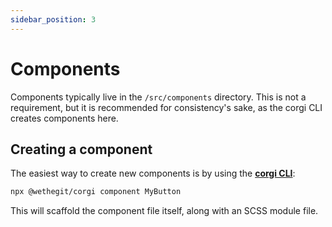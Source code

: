 ```yaml
---
sidebar_position: 3
---
```


# Components

Components typically live in the `/src/components` directory. This is not a requirement, but it is recommended for consistency's sake, as the corgi CLI creates components here.

## Creating a component

The easiest way to create new components is by using the [**corgi CLI**](../corgi-cli/commands/component):

```sh
npx @wethegit/corgi component MyButton
```

This will scaffold the component file itself, along with an SCSS module file.
